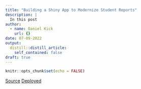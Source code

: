 ```yaml
---
title: "Building a Shiny App to Modernize Student Reports"
description: |
  In this post
author:
  - name: Daniel Kick
    url: {}
date: 07-09-2022
output:
  distill::distill_article:
    self_contained: false
draft: true
---
```



```r
knitr::opts_chunk$set(echo = FALSE)
```





[Source](https://github.com/danielkick/MultiMethodPhysApp) [Deployed](https://danielkick.shinyapps.io/BioSc3700_1/)